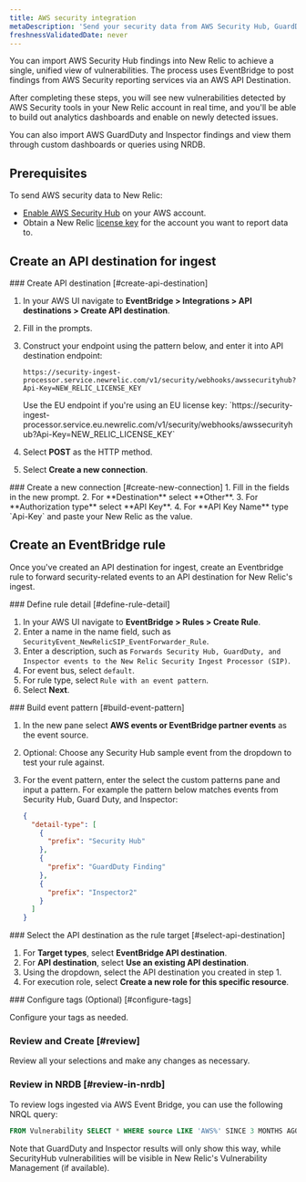 ```yaml
---
title: AWS security integration
metaDescription: 'Send your security data from AWS Security Hub, GuardDuty, and inspector directly to New Relic.'
freshnessValidatedDate: never
---
```

You can import AWS Security Hub findings into New Relic to achieve a single, unified view of vulnerabilities. The process uses EventBridge to post findings from AWS Security reporting services via an AWS API Destination.

After completing these steps, you will see new vulnerabilities detected by AWS Security tools in your New Relic account in real time, and you'll be able to build out analytics dashboards and enable <InlinePopover type="alerts" /> on newly detected issues. 

You can also import AWS GuardDuty and Inspector findings and view them through custom dashboards or queries using NRDB. 

## Prerequisites

To send AWS security data to New Relic:
- [Enable AWS Security Hub](https://docs.aws.amazon.com/securityhub/latest/userguide/securityhub-settingup.html) on your AWS account. 
- Obtain a New Relic [license key](/docs/accounts-partnerships/install-new-relic/account-setup/license-key) for the account you want to report data to.

## Create an API destination for ingest

<Steps>
  <Step>
### Create API destination [#create-api-destination]

1. In your AWS UI navigate to <DoNotTranslate>**EventBridge > Integrations > API destinations > Create API destination**</DoNotTranslate>.
2. Fill in the prompts.
3. Construct your endpoint using the pattern below, and enter it into API destination endpoint:

    ```
    https://security-ingest-processor.service.newrelic.com/v1/security/webhooks/awssecurityhub?Api-Key=NEW_RELIC_LICENSE_KEY
    ```
    <Callout variant="important">
        Use the EU endpoint if you're using an EU license key: `https://security-ingest-processor.service.eu.newrelic.com/v1/security/webhooks/awssecurityhub?Api-Key=NEW_RELIC_LICENSE_KEY` 
    </Callout>
4. Select <DoNotTranslate>**POST**</DoNotTranslate> as the HTTP method.
5. Select <DoNotTranslate>**Create a new connection**</DoNotTranslate>.
  </Step>
  <Step>
### Create a new connection [#create-new-connection]
1. Fill in the fields in the new prompt.
2. For <DoNotTranslate>**Destination**</DoNotTranslate> select <DoNotTranslate>**Other**</DoNotTranslate>.
3. For <DoNotTranslate>**Authorization type**</DoNotTranslate> select <DoNotTranslate>**API Key**</DoNotTranslate>.
4. For <DoNotTranslate>**API Key Name**</DoNotTranslate> type `Api-Key` and paste your New Relic <InlinePopover type="licenseKey" /> as the value.
  </Step>
</Steps>

## Create an EventBridge rule

Once you've created an API destination for ingest, create an Eventbridge rule to forward security-related events to an API destination for New Relic's ingest.

<Steps>
  <Step>
### Define rule detail [#define-rule-detail]

1. In your AWS UI navigate to <DoNotTranslate>**EventBridge > Rules > Create Rule**</DoNotTranslate>.
2. Enter a name in the name field, such as `SecurityEvent_NewRelicSIP_EventForwarder_Rule`.
3. Enter a description, such as `Forwards Security Hub, GuardDuty, and Inspector events to the New Relic Security Ingest Processor (SIP)`.
4. For event bus, select `default`.
5. For rule type, select `Rule with an event pattern`.
6. Select <DoNotTranslate>**Next**</DoNotTranslate>.
  </Step>
  <Step>
### Build event pattern [#build-event-pattern]

1. In the new pane select <DoNotTranslate>**AWS events or EventBridge partner events**</DoNotTranslate> as the event source.
2. Optional: Choose any Security Hub sample event from the dropdown to test your rule against. 
3. For the event pattern, enter the select the custom patterns pane and input a pattern. For example the pattern below matches events from Security Hub, Guard Duty, and Inspector:

    ```json
    {
      "detail-type": [
        {
          "prefix": "Security Hub"
        },
        {
          "prefix": "GuardDuty Finding"
        },
        {
          "prefix": "Inspector2"
        }
      ]
    }
    ```
  </Step>
  <Step>
### Select the API destination as the rule target [#select-api-destination]

1. For <DoNotTranslate>**Target types**</DoNotTranslate>, select <DoNotTranslate>**EventBridge API destination**</DoNotTranslate>.
2. For <DoNotTranslate>**API destination**</DoNotTranslate>, select <DoNotTranslate>**Use an existing API destination**</DoNotTranslate>.
3. Using the dropdown, select the API destination you created in step 1.
4. For execution role, select <DoNotTranslate>**Create a new role for this specific resource**</DoNotTranslate>.
  </Step>
  <Step>
### Configure tags (Optional) [#configure-tags]

Configure your tags as needed.
  </Step>
  <Step>
### Review and Create [#review]

Review all your selections and make any changes as necessary.
  </Step>
  <Step>
### Review in NRDB [#review-in-nrdb]

To review logs ingested via AWS Event Bridge, you can use the following NRQL query:

```sql
FROM Vulnerability SELECT * WHERE source LIKE 'AWS%' SINCE 3 MONTHS AGO
```

Note that GuardDuty and Inspector results will only show this way, while SecurityHub vulnerabilities will be visible in New Relic's Vulnerability Management (if available).
  </Step>
</Steps>
